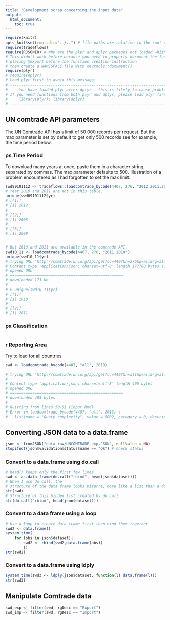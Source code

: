```yaml
---
title: "Development scrap concerning the input data"
output:
  html_document:
    toc: true
---
```



```r
require(knitr)
opts_knit$set(root.dir="../..") # file paths are relative to the root of the project directory
require(tradeflows)
require(RJSONIO) # Why are the plyr and dplyr packages not loaded whith treadeflows?
# This didn't work before because you need to properly document the function in roxygen
# placing @export before the function creation instruction 
# then create a NAMESPACE file with devtools::document()
require(plyr)
# require(dplyr)
# Load plyr first to avoid this message:
# -------------------------------------------------------------------------------
#     You have loaded plyr after dplyr - this is likely to cause problems.
# If you need functions from both plyr and dplyr, please load plyr first, then dplyr:
#     library(plyr); library(dplyr)
# -------------------------------------------------------------------------------
```


## UN comtrade API parameters
The [UN Comtrade API](http://comtrade.un.org/data/doc/api/) has a limit of 50 000 records per request. But the max parameter is set by default to get only 500 records see for example, the time period below.


### ps Time Period
To download many years at once, paste them in a character string, separated by commas.
The max parameter defaults to 500. 
Illustration of a problem encountered as I had forgotten to set the max limit.
```r
swd89101112 <- tradeflows::loadcomtrade_bycode(4407, 276, "2012,2011,2010,2009,2008", max=500)
# Year 2010 and 2011 are not in this table.
unique(swd89101112$yr)
# [[1]]
# [1] 2012
# 
# [[2]]
# [1] 2008
# 
# [[3]]
# [1] 2009


# But 2010 and 2011 are available in the comtrade API.
swd10_11 <- loadcomtrade_bycode(4407, 276, "2011,2010")
unique(swd10_11$yr)
# trying URL 'http://comtrade.un.org/api/get?cc=4407&r=276&p=all&rg=all&ps=2011,2010&px=HS&max=50000&fmt=json'
# Content type 'application/json; charset=utf-8' length 177788 bytes (173 Kb)
# opened URL
# ==================================================
# downloaded 173 Kb
# 
# > unique(swd10_11$yr)
# [[1]]
# [1] 2010
# 
# [[2]]
# [1] 2011
```


### px Classification
```r

```


### r Reporting Area
Try to load for all countries
```r
swd <- loadcomtrade_bycode(4407, "all", 2013)

# trying URL 'http://comtrade.un.org/api/get?cc=4407&r=all&p=all&rg=all&ps=2013&px=HS&max=50000&fmt=json'
# 
# Content type 'application/json; charset=utf-8' length 405 bytes
# opened URL
# ==================================================
# downloaded 405 bytes
# 
# Quitting from lines 50-51 (input.Rmd) 
# Error in loadcomtrade_bycode(4407, "all", 2013) : 
#   list(name = "Query complexity", value = 5002, category = 0, description = "your query is too complex. Please simplify.", helpUrl = "")Both 'all' reporters and 'all' partners may not be selected. Select a different reporter or partner.list(value = 0, started = "0001-01-01T00:00:00", finished = "0001-01-01T00:00:00", durationSeconds = 0)NA
``` 


## Converting JSON data to a data.frame
```r
json <- fromJSON("data-raw/UNCOMTRADE_exp.JSON", nullValue = NA)
stopifnot(json$validation$status$name == "Ok") # Check status
```


### Convert to a data.frame using do.call
```r
# head() keeps only the first few lines
swd <- as.data.frame(do.call("rbind", head(json$dataset)))
# When I use do.call, the
# structure of the data frame looks bizarre, more like a list than a dataframe.
str(swd)
# Structure of this binded list created by do.call
str(do.call("rbind", head(json$dataset)))
```


### Convert to a data frame using a loop
```r
# Use a loop to create data frame first then bind them together
swd2 <- data.frame()
system.time(
    for (obs in json$dataset){
        swd2 <- rbind(swd2,data.frame(obs))
        })
str(swd2)
```


### Convert to a data.frame using ldply
```r
system.time(swd3 <- ldply(json$dataset, function(l) data.frame(l)))
str(swd3)
```


## Manipulate Comtrade data
```r
swd_exp <- filter(swd, rgDesc == "Export")
swd_imp <- filter(swd, rgDesc == "Import")
``` 
